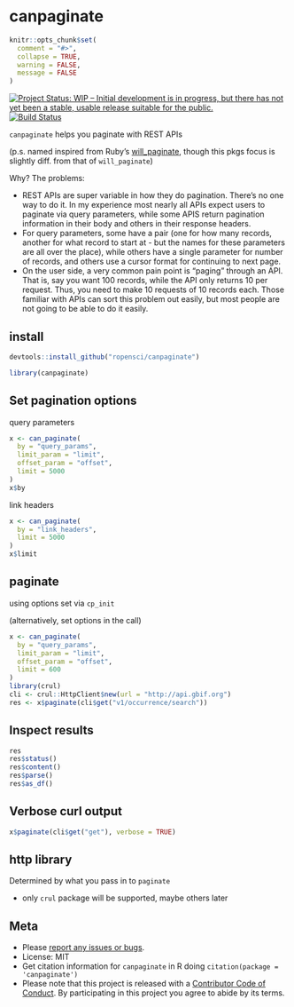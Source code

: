 canpaginate
===========

```r
knitr::opts_chunk$set(
  comment = "#>",
  collapse = TRUE,
  warning = FALSE,
  message = FALSE
)
```

[![Project Status: WIP – Initial development is in progress, but there has not yet been a stable, usable release suitable for the public.](http://www.repostatus.org/badges/latest/wip.svg)](http://www.repostatus.org/#wip)
[![Build Status](https://travis-ci.org/ropensci/canpaginate.svg?branch=master)](https://travis-ci.org/ropensci/canpaginate)

`canpaginate` helps you paginate with REST APIs

(p.s. named inspired from Ruby's [will_paginate](https://github.com/mislav/will_paginate/), though this pkgs focus is slightly diff. from that of `will_paginate`)

Why? The problems:

- REST APIs are super variable in how they do pagination. There's no one way to do it. In my experience most nearly all APIs expect users to paginate via query parameters, while some APIS return pagination information in their body and others in their response headers. 
- For query parameters, some have a pair (one for how many records, another for what record to start at - but the names for these parameters are all over the place), while others have a single parameter for number of records, and others use a cursor format for continuing to next page.
- On the user side, a very common pain point is "paging" through an API. That is, say you want 100 records, while the API only returns 10 per request. Thus, you need to make 10 requests of 10 records each. Those familiar with APIs can sort this problem out easily, but most people are not going to be able to do it easily. 

## install

```r
devtools::install_github("ropensci/canpaginate")
```

```r
library(canpaginate)
```

## Set pagination options

query parameters

```r
x <- can_paginate(
  by = "query_params",
  limit_param = "limit",
  offset_param = "offset",
  limit = 5000
)
x$by
```

link headers

```r
x <- can_paginate(
  by = "link_headers",
  limit = 5000
)
x$limit
```

## paginate

using options set via `cp_init`

(alternatively, set options in the call)

```r
x <- can_paginate(
  by = "query_params",
  limit_param = "limit",
  offset_param = "offset",
  limit = 600
)
library(crul)
cli <- crul::HttpClient$new(url = "http://api.gbif.org")
res <- x$paginate(cli$get("v1/occurrence/search"))
```

## Inspect results

```r
res
res$status()
res$content()
res$parse()
res$as_df()
```

## Verbose curl output

```r
x$paginate(cli$get("get"), verbose = TRUE)
```

## http library

Determined by what you pass in to `paginate`

- only `crul` package will be supported, maybe others later

## Meta

* Please [report any issues or bugs](https://github.com/ropensci/canpaginate/issues).
* License: MIT
* Get citation information for `canpaginate` in R doing `citation(package = 'canpaginate')`
* Please note that this project is released with a [Contributor Code of Conduct](CODE_OF_CONDUCT.md).
By participating in this project you agree to abide by its terms.
